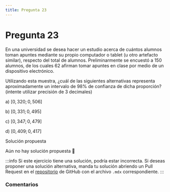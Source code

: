 ```yaml
---
title: Pregunta 23
---
```



# Pregunta 23

<div className="exercise">
En una universidad se desea hacer un estudio acerca de cuántos alumnos toman apuntes mediante su propio computador o tablet (u otro artefacto similar), respecto del total de alumnos. Preliminarmente se encuestó a 150 alumnos, de los cuales 62 afirman tomar apuntes en clase por medio de un dispositivo electrónico.

Utilizando esta muestra, ¿cuál de las siguientes alternativas representa aproximadamente un intervalo de $98 \%$ de confianza de dicha proporción? (intente utilizar precisión de 3 decimales)

a) $[0,320 ; 0,506]$

b) $[0,331 ; 0,495]$

c) $[0,347 ; 0,479]$

d) $[0,409 ; 0,417]$
</div>

<MDXDetails>
<summary>Solución propuesta</summary>

Aún no hay solución propuesta 🥲

:::info 
Si este ejercicio tiene una solución, podría estar incorrecta. Si deseas proponer una solución alternativa, manda tu solución abriendo
un Pull Request en el [repositorio](https://github.com/crow-rojas/apuntes-fundamentals/pulls) de GitHub con el archivo
`.mdx` correspondiente. 
:::

</MDXDetails>

### Comentarios

<Disqus
  url="https://crow-rojas.github.io/apuntes-fundamentals/docs/mathematics/probability-and-statistics/exercises/2017-2/p23"
  identifier="docs/mathematics/probability-and-statistics/exercises/2017-2/p23"
  title="2017-2 Probabilidades y Estadística - Pregunta 23"
/>
